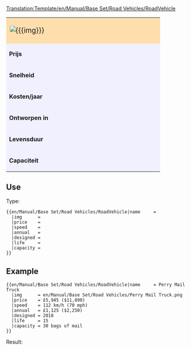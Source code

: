 <noinclude>[[Translation:Template/en/Manual/Base Set/Road Vehicles/RoadVehicle]]</noinclude><noinclude></noinclude>
{| border="2" cellpadding="2" cellspacing="0" style="border: 1px #aaaaaa solid; border-collapse: collapse; margin-bottom:5px"
|-
| colspan="2" style="width: 400px; background: #ffdead; font-size: 120%;" | [[File:{{{img}}}]] '''{{{name}}}''' 
|-
| style="background: #f0f0ff;" | '''Prijs''' 
| style="background: #ffffff; width: 250px;" |{{{price}}} 
|-
| style="background: #f0f0ff;" | '''Snelheid''' 
| style="background: #ffffff;" | {{{speed}}}
|-
| style="background: #f0f0ff;" | '''Kosten/jaar''' 
| style="background: #ffffff;" | {{{annual}}}
|-
| style="background: #f0f0ff;" | '''Ontworpen in''' 
| style="background: #ffffff;" | {{{designed}}}
|-
| style="background: #f0f0ff;" | '''Levensduur''' 
| style="background: #ffffff;" | {{{life}}} jaren
|-
| style="background: #f0f0ff;" | '''Capaciteit''' 
| style="background: #ffffff;" | {{{capacity}}}
|}<noinclude>


==Use==
Type:
<pre>
{{en/Manual/Base Set/Road Vehicles/RoadVehicle|name     = 
  |img      = 
  |price    =  
  |speed    = 
  |annual   = 
  |designed = 
  |life     = 
  |capacity = 
}}
</pre>
==Example==
<pre>
{{en/Manual/Base Set/Road Vehicles/RoadVehicle|name     = Perry Mail Truck
  |img      = en/Manual/Base Set/Road Vehicles/Perry Mail Truck.png
  |price    = £5,945 ($11,890) 
  |speed    = 112 km/h (70 mph)
  |annual   = £1,125 ($2,250)
  |designed = 2018
  |life     = 15
  |capacity = 30 bags of mail
}}
</pre>
Result:
{{en/Manual/Base Set/Road Vehicles/RoadVehicle|name     = Perry Mail Truck
  |img      = en/Manual/Base Set/Road Vehicles/Perry Mail Truck.png
  |price    = £5,945 ($11,890) 
  |speed    = 112 km/h (70 mph)
  |annual   = £1,125 ($2,250)
  |designed = 2018
  |life     = 15
  |capacity = 30 bags of mail
}}
</noinclude>